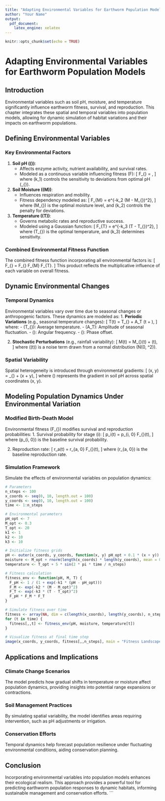 ```yaml
---
title: "Adapting Environmental Variables for Earthworm Population Models"
author: "Your Name"
output:
  pdf_document:
    latex_engine: xelatex
---
```


```r
knitr::opts_chunk$set(echo = TRUE)
```

# Adapting Environmental Variables for Earthworm Population Models

## Introduction
Environmental variables such as soil pH, moisture, and temperature significantly influence earthworm fitness, survival, and reproduction. This chapter integrates these spatial and temporal variables into population models, allowing for dynamic simulation of habitat variations and their impacts on earthworm populations.

## Defining Environmental Variables

### Key Environmental Factors
1. **Soil pH (\(\text{pH}\))**:
   - Affects enzyme activity, nutrient availability, and survival rates.
   - Modeled as a continuous variable influencing fitness \(F\):
     \[
     F_{\text{pH}} = \frac{1}{1 + e^{-k_1 (\text{pH} - \text{pH}_{\text{opt}})}},
     \]
     where \(k_1\) controls the sensitivity to deviations from optimal pH \(\text{pH}_{\text{opt}}\).

2. **Soil Moisture (\(M\))**:
   - Influences respiration and mobility.
   - Fitness dependency modeled as:
     \[
     F_{M} = e^{-k_2 (M - M_{\text{opt}})^2},
     \]
     where \(M_{\text{opt}}\) is the optimal moisture level, and \(k_2\) controls the penalty for deviations.

3. **Temperature (\(T\))**:
   - Governs metabolic rates and reproductive success.
   - Modeled using a Gaussian function:
     \[
     F_{T} = e^{-k_3 (T - T_{\text{opt}})^2},
     \]
     where \(T_{\text{opt}}\) is the optimal temperature, and \(k_3\) determines sensitivity.

### Combined Environmental Fitness Function
The combined fitness function incorporating all environmental factors is:
\[
F_{\text{env}} = F_{\text{pH}} \cdot F_{M} \cdot F_{T}.
\]
This product reflects the multiplicative influence of each variable on overall fitness.

## Dynamic Environmental Changes

### Temporal Dynamics
Environmental variables vary over time due to seasonal changes or anthropogenic factors. These dynamics are modeled as:
1. **Periodic Variations** (e.g., seasonal temperature changes):
   \[
   T(t) = T_{\text{avg}} + A_T \cdot \sin(\omega t + \phi),
   \]
   where:
   - \(T_{\text{avg}}\): Average temperature.
   - \(A_T\): Amplitude of seasonal fluctuation.
   - \(\omega\): Angular frequency.
   - \(\phi\): Phase offset.

2. **Stochastic Perturbations** (e.g., rainfall variability):
   \[
   M(t) = M_{\text{det}}(t) + \epsilon(t),
   \]
   where \(\epsilon(t)\) is a noise term drawn from a normal distribution \(N(0, \sigma^2)\).

### Spatial Variability
Spatial heterogeneity is introduced through environmental gradients:
\[
\text{pH}(x, y) = \text{pH}_{\text{avg}} + \nabla \text{pH} \cdot (x + y),
\]
where \(\nabla \text{pH}\) represents the gradient in soil pH across spatial coordinates \(x, y\).

## Modeling Population Dynamics Under Environmental Variation

### Modified Birth-Death Model
Environmental fitness \(F_{\text{env}}\) modifies survival and reproduction probabilities:
1. Survival probability for stage \(i\):
   \[
   p_i(t) = p_{i, 0} \cdot F_{\text{env}}(t),
   \]
   where \(p_{i, 0}\) is the baseline survival probability.

2. Reproduction rate:
   \[
   r_a(t) = r_{a, 0} \cdot F_{\text{env}}(t),
   \]
   where \(r_{a, 0}\) is the baseline reproduction rate.

### Simulation Framework
Simulate the effects of environmental variables on population dynamics:
```r
# Parameters
n_steps <- 100
x_coords <- seq(0, 10, length.out = 100)
y_coords <- seq(0, 10, length.out = 100)
time <- 1:n_steps

# Environmental parameters
pH_opt <- 7
M_opt <- 0.3
T_opt <- 20
k1 <- 1
k2 <- 10
k3 <- 10

# Initialize fitness grids
pH <- outer(x_coords, y_coords, function(x, y) pH_opt + 0.1 * (x + y))
moisture <- M_opt + rnorm(length(x_coords) * length(y_coords), mean = 0, sd = 0.05)
temperature <- T_opt + 5 * sin(2 * pi * time / n_steps)

# Fitness calculation
fitness_env <- function(pH, M, T) {
  F_pH <- 1 / (1 + exp(-k1 * (pH - pH_opt)))
  F_M <- exp(-k2 * (M - M_opt)^2)
  F_T <- exp(-k3 * (T - T_opt)^2)
  F_pH * F_M * F_T
}

# Simulate fitness over time
fitness <- array(NA, dim = c(length(x_coords), length(y_coords), n_steps))
for (t in time) {
  fitness[,,t] <- fitness_env(pH, moisture, temperature[t])
}

# Visualize fitness at final time step
image(x_coords, y_coords, fitness[,,n_steps], main = "Fitness Landscape", xlab = "X", ylab = "Y", col = heat.colors(100))
```

## Applications and Implications

### Climate Change Scenarios
The model predicts how gradual shifts in temperature or moisture affect population dynamics, providing insights into potential range expansions or contractions.

### Soil Management Practices
By simulating spatial variability, the model identifies areas requiring intervention, such as pH adjustments or irrigation.

### Conservation Efforts
Temporal dynamics help forecast population resilience under fluctuating environmental conditions, aiding conservation planning.

## Conclusion
Incorporating environmental variables into population models enhances their ecological realism. This approach provides a powerful tool for predicting earthworm population responses to dynamic habitats, informing sustainable management and conservation efforts.
```

